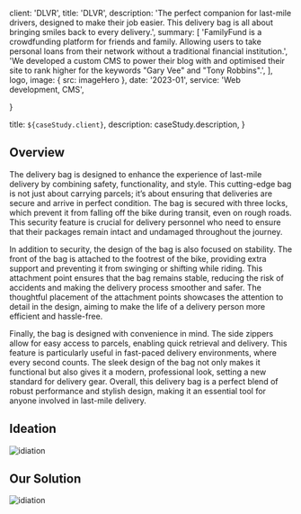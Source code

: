 

  client: 'DLVR',
  title: 'DLVR', 
  description:
    'The perfect companion for last-mile drivers, designed to make their job easier. This delivery bag is all about bringing smiles back to every delivery.',
  summary: [
    'FamilyFund is a crowdfunding platform for friends and family. Allowing users to take personal loans from their network without a traditional financial institution.',
    'We developed a custom CMS to power their blog with and optimised their site to rank higher for the keywords "Gary Vee" and "Tony Robbins".',
  ],
  logo,
  image: { src: imageHero },
  date: '2023-01',
  service: 'Web development, CMS',
  
}

  title: `${caseStudy.client}`,
  description: caseStudy.description,
}

## Overview

The delivery bag is designed to enhance the experience of last-mile delivery by combining safety, functionality, and style. This cutting-edge bag is not just about carrying parcels; it’s about ensuring that deliveries are secure and arrive in perfect condition. The bag is secured with three locks, which prevent it from falling off the bike during transit, even on rough roads. This security feature is crucial for delivery personnel who need to ensure that their packages remain intact and undamaged throughout the journey.

In addition to security, the design of the bag is also focused on stability. The front of the bag is attached to the footrest of the bike, providing extra support and preventing it from swinging or shifting while riding. This attachment point ensures that the bag remains stable, reducing the risk of accidents and making the delivery process smoother and safer. The thoughtful placement of the attachment points showcases the attention to detail in the design, aiming to make the life of a delivery person more efficient and hassle-free.

Finally, the bag is designed with convenience in mind. The side zippers allow for easy access to parcels, enabling quick retrieval and delivery. This feature is particularly useful in fast-paced delivery environments, where every second counts. The sleek design of the bag not only makes it functional but also gives it a modern, professional look, setting a new standard for delivery gear. Overall, this delivery bag is a perfect blend of robust performance and stylish design, making it an essential tool for anyone involved in last-mile delivery.


## Ideation
<div className = "max-w-5xl"> 
<Image src={ideation} alt ="idiation" width={1005} height={526} priority classname = "py-8 w-full h-full"/>
</div>

## Our Solution 
<div className = "max-w-5xl"> 
<Image src={solution} alt ="idiation" width={1005} height={526} priority classname = "py-8 w-full h-full"/>
</div>